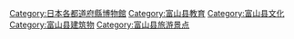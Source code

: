 {{日本行政區劃分類導航|博物館}}
{{Commonscat|Museums in Toyama prefecture}}

[[Category:日本各都道府縣博物館|Category:日本各都道府縣博物館]]
[[Category:富山县教育|Category:富山县教育]]
[[Category:富山县文化|Category:富山县文化]]
[[Category:富山县建筑物|Category:富山县建筑物]]
[[Category:富山县旅游景点|Category:富山县旅游景点]]